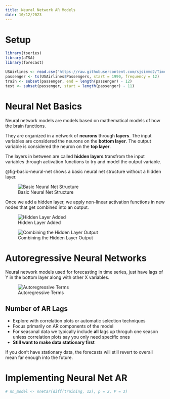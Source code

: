 ```yaml
---
title: Neural Network AR Models
date: 10/12/2023
---
```


# Setup

```r
library(tseries)
library(aTSA)
library(forecast)

USAirlines <- read.csv("https://raw.githubusercontent.com/sjsimmo2/TimeSeries/master/usairlines.csv")
passenger <- ts(USAirlines$Passengers, start = 1990, frequency = 12)
train <- subset(passenger, end = length(passenger) - 12)
test <- subset(passenger, start = length(passenger) - 11)
```

# Neural Net Basics

Neural network models are models based on mathematical models of how the brain functions. 

They are organized in a network of **neurons** through **layers**. The input variables are considered the neurons on the **bottom layer**. The output variable is considered the neuron on the **top layer**.

The layers in between are called **hidden layers** transfrom the input variables through activation functions to try and model the output variable.

@fig-basic-neural-net shows a basic neural net structure without a hidden layer.

![Basic Neural Net Structure](images/basic-neural-net){#fig-basic-neural-net}

Once we add a hidden layer, we apply non-linear activation functions in new nodes that get combined into an output.

:::{layout-ncol="2"}
![Hidden Layer Added](images/hidden-layer-1.png)

![Combining the Hidden Layer Output](images/output.png)
:::

# Autoregressive Neural Networks

Neural network models used for forecasting in time series, just have lags of Y in the bottom layer along with other X variables.

![Autoregressive Terms](images/autoregressive-terms.png)

## Number of AR Lags

-   Explore with correlation plots or automatic selection techniques
-   Focus primarily on AR components of the model
-   For seasonal data we typically include **all** lags up throguh one season unless correlation plots say you only need specific ones
-   **Still want to make data stationary first**

If you don't have stationary data, the forecasts will still revert to overall mean far enough into the future.

# Implementing Neural Net AR

```r
# nn_model <- nnetar(diff(training, 12), p = 2, P = 3)
```